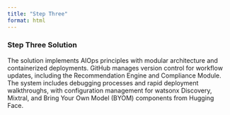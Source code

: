 ```yaml
---
title: "Step Three"
format: html
---
```


### Step Three Solution

The solution implements AIOps principles with modular architecture and containerized deployments. GitHub manages version control for workflow updates, including the Recommendation Engine and Compliance Module. The system includes debugging processes and rapid deployment walkthroughs, with configuration management for watsonx Discovery, Mixtral, and Bring Your Own Model (BYOM) components from Hugging Face.